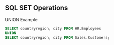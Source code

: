 ## SQL SET Operations



UNION Example

``` sql
SELECT countryregion, city FROM HR.Employees
UNION
SELECT countryregion, city FROM Sales.Customers;
```

